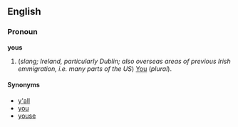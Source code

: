 ==English==
===Pronoun===
'''yous'''

#(''slang; Ireland, particularly Dublin; also overseas areas of previous Irish emmigration, i.e. many parts of the US'') [[You]] (''plural'').<!--is this a subject or object pronoun?-->
<!--similar to "you-uns" in the Southern US. Slang.-->

====Synonyms====
*[[y'all]]<!--sothern USA-->
*[[you]]<!--normal, works for similar and plural; once worked only for plural-->
*[[youse]]<!--australia, possibly low class??-->